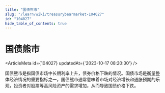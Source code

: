 ```yaml
---
title: "国债熊市"
slug: "/learn/wiki/treasurybearmarket-104027"
id: "104027"
hide_table_of_contents: true
---
```



# 国债熊市

<ArticleMeta id={104027} updatedAt={'2023-10-17 08:20:30'} />
<div className='border-solid border-b border-t-0 my-4 border-[var(--ifm-color-gray-300)]' />

国债熊市是指国债市场中长期利率上升，债券价格下跌的情况。国债市场是衡量整体经济情况的重要指标之一，国债熊市通常意味着市场对经济增长和通胀预期的乐观，投资者对股票等高风险资产的需求增加，从而导致国债价格下跌。
